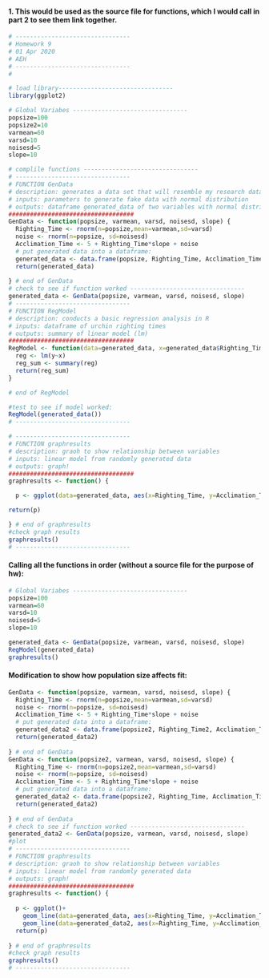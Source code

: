 #### 1. This would be used as the source file for functions, which I would call in part 2 to see them link together. 
```r

# --------------------------------
# Homework 9
# 01 Apr 2020
# AEH
# --------------------------------
#

# load library--------------------------------
library(ggplot2)

# Global Variabes --------------------------------
popsize=100
popsize2=10
varmean=60
varsd=10
noisesd=5
slope=10

# complile functions --------------------------------
# --------------------------------
# FUNCTION GenData
# description: generates a data set that will resemble my research data set
# inputs: parameters to generate fake data with normal distribution
# outputs: dataframe generated_data of two variables with normal distribution 
###################################
GenData <- function(popsize, varmean, varsd, noisesd, slope) {
  Righting_Time <- rnorm(n=popsize,mean=varmean,sd=varsd)
  noise <- rnorm(n=popsize, sd=noisesd)
  Acclimation_Time <- 5 + Righting_Time*slope + noise
  # put generated data into a dataframe:
  generated_data <- data.frame(popsize, Righting_Time, Acclimation_Time)
  return(generated_data)
  
} # end of GenData
# check to see if function worked --------------------------------
generated_data <- GenData(popsize, varmean, varsd, noisesd, slope)
# --------------------------------
# FUNCTION RegModel
# description: conducts a basic regression analysis in R
# inputs: dataframe of urchin righting times
# outputs: summary of linear model (lm)
###################################
RegModel <- function(data=generated_data, x=generated_data$Righting_Time,y=generated_data$Acclimation_Time) {
  reg <- lm(y~x)
  reg_sum <- summary(reg)
  return(reg_sum)
}

# end of RegModel

#test to see if model worked:
RegModel(generated_data())
# --------------------------------

# --------------------------------
# FUNCTION graphresults
# description: graoh to show relationship between variables
# inputs: linear model from randomly generated data
# outputs: graph!
###################################
graphresults <- function() {

  p <- ggplot(data=generated_data, aes(x=Righting_Time, y=Acclimation_Time )) +geom_jitter()+stat_smooth(method = lm)

return(p)

} # end of graphresults
#check graph results
graphresults()
# --------------------------------

```

#### Calling all the functions in order (without a source file for the purpose of hw):
```r
# Global Variabes --------------------------------
popsize=100
varmean=60
varsd=10
noisesd=5
slope=10

generated_data <- GenData(popsize, varmean, varsd, noisesd, slope)
RegModel(generated_data)
graphresults()
```

#### Modification to show how population size affects fit:
```r
GenData <- function(popsize, varmean, varsd, noisesd, slope) {
  Righting_Time <- rnorm(n=popsize,mean=varmean,sd=varsd)
  noise <- rnorm(n=popsize, sd=noisesd)
  Acclimation_Time <- 5 + Righting_Time*slope + noise
  # put generated data into a dataframe:
  generated_data2 <- data.frame(popsize2, Righting_Time2, Acclimation_Time2)
  return(generated_data2)
  
} # end of GenData
GenData <- function(popsize2, varmean, varsd, noisesd, slope) {
  Righting_Time <- rnorm(n=popsize2,mean=varmean,sd=varsd)
  noise <- rnorm(n=popsize, sd=noisesd)
  Acclimation_Time <- 5 + Righting_Time*slope + noise
  # put generated data into a dataframe:
  generated_data2 <- data.frame(popsize2, Righting_Time, Acclimation_Time)
  return(generated_data2)
  
} # end of GenData
# check to see if function worked --------------------------------
generated_data2 <- GenData(popsize, varmean, varsd, noisesd, slope)
#plot 
# --------------------------------
# FUNCTION graphresults
# description: graoh to show relationship between variables
# inputs: linear model from randomly generated data
# outputs: graph!
###################################
graphresults <- function() {
  
  p <- ggplot()+
    geom_line(data=generated_data, aes(x=Righting_Time, y=Acclimation_Time), color="blue")+
    geom_line(data=generated_data2, aes(x=Righting_Time, y=Acclimation_Time), color="red")
  return(p)
  
} # end of graphresults
#check graph results
graphresults()
# --------------------------------
```

